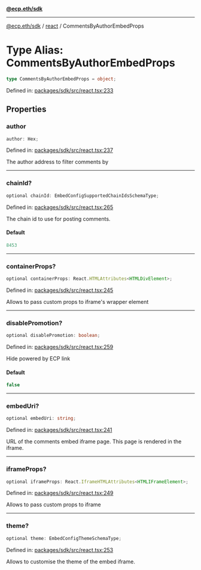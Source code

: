 [**@ecp.eth/sdk**](../../index.mdx)

***

[@ecp.eth/sdk](/sdk-reference/index.mdx) / [react](/sdk-reference/react/index.mdx) / CommentsByAuthorEmbedProps

# Type Alias: CommentsByAuthorEmbedProps

```ts
type CommentsByAuthorEmbedProps = object;
```

Defined in: [packages/sdk/src/react.tsx:233](https://github.com/ecp-eth/comments-monorepo/blob/main/packages/sdk/src/react.tsx#L233)

## Properties

### author

```ts
author: Hex;
```

Defined in: [packages/sdk/src/react.tsx:237](https://github.com/ecp-eth/comments-monorepo/blob/main/packages/sdk/src/react.tsx#L237)

The author address to filter comments by

***

### chainId?

```ts
optional chainId: EmbedConfigSupportedChainIdsSchemaType;
```

Defined in: [packages/sdk/src/react.tsx:265](https://github.com/ecp-eth/comments-monorepo/blob/main/packages/sdk/src/react.tsx#L265)

The chain id to use for posting comments.

#### Default

```ts
8453
```

***

### containerProps?

```ts
optional containerProps: React.HTMLAttributes<HTMLDivElement>;
```

Defined in: [packages/sdk/src/react.tsx:245](https://github.com/ecp-eth/comments-monorepo/blob/main/packages/sdk/src/react.tsx#L245)

Allows to pass custom props to iframe's wrapper element

***

### disablePromotion?

```ts
optional disablePromotion: boolean;
```

Defined in: [packages/sdk/src/react.tsx:259](https://github.com/ecp-eth/comments-monorepo/blob/main/packages/sdk/src/react.tsx#L259)

Hide powered by ECP link

#### Default

```ts
false
```

***

### embedUri?

```ts
optional embedUri: string;
```

Defined in: [packages/sdk/src/react.tsx:241](https://github.com/ecp-eth/comments-monorepo/blob/main/packages/sdk/src/react.tsx#L241)

URL of the comments embed iframe page. This page is rendered in the iframe.

***

### iframeProps?

```ts
optional iframeProps: React.IframeHTMLAttributes<HTMLIFrameElement>;
```

Defined in: [packages/sdk/src/react.tsx:249](https://github.com/ecp-eth/comments-monorepo/blob/main/packages/sdk/src/react.tsx#L249)

Allows to pass custom props to iframe

***

### theme?

```ts
optional theme: EmbedConfigThemeSchemaType;
```

Defined in: [packages/sdk/src/react.tsx:253](https://github.com/ecp-eth/comments-monorepo/blob/main/packages/sdk/src/react.tsx#L253)

Allows to customise the theme of the embed iframe.
